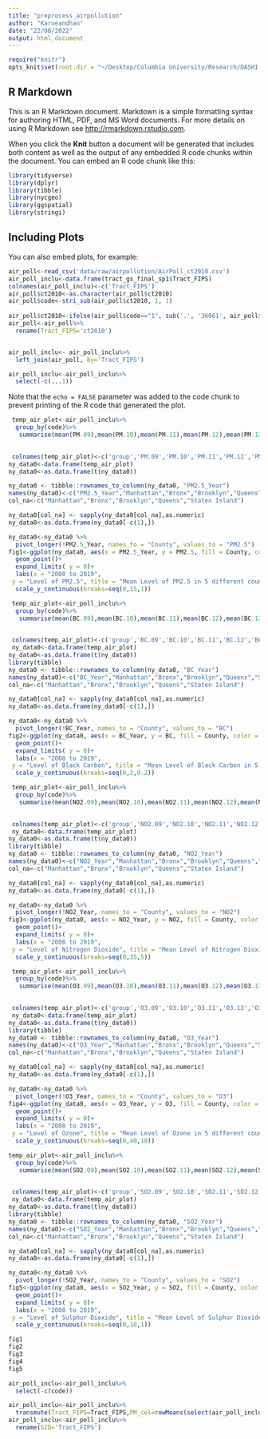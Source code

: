 ```yaml
---
title: "preprocess_airpollution"
author: "Karveandhan"
date: "22/08/2022"
output: html_document
---
```


```r
require("knitr")
opts_knit$set(root.dir = "~/Desktop/Columbia University/Research/DASHI Project/nvi_asthma/")
```

## R Markdown

This is an R Markdown document. Markdown is a simple formatting syntax for authoring HTML, PDF, and MS Word documents. For more details on using R Markdown see <http://rmarkdown.rstudio.com>.

When you click the **Knit** button a document will be generated that includes both content as well as the output of any embedded R code chunks within the document. You can embed an R code chunk like this:

```r
library(tidyverse)
library(dplyr)
library(tibble)
library(nycgeo)
library(ggspatial)
library(stringi)
```

## Including Plots

You can also embed plots, for example:

```r
air_poll<-read_csv('data/raw/airpollution/AirPoll_ct2010.csv')
air_poll_inclu<-data.frame(tract_gs_final_sp1$Tract_FIPS)
colnames(air_poll_inclu)<-c('Tract_FIPS')
air_poll$ct2010<-as.character(air_poll$ct2010)
air_poll$code<-stri_sub(air_poll$ct2010, 1, 1)
 
air_poll$ct2010<-ifelse(air_poll$code=="1", sub('.', '36061', air_poll$ct2010), ifelse(air_poll$code=="2", sub('.', '36005', air_poll$ct2010), ifelse(air_poll$code=="3", sub('.', '36047', air_poll$ct2010), ifelse(air_poll$code=="4", sub('.', '36081', air_poll$ct2010), sub('.', '36085', air_poll$ct2010)))))
air_poll<-air_poll%>%
  rename(Tract_FIPS='ct2010')


air_poll_inclu<- air_poll_inclu%>%
  left_join(air_poll, by='Tract_FIPS')

air_poll_inclu<-air_poll_inclu%>%
  select(-c(...1))
```

Note that the `echo = FALSE` parameter was added to the code chunk to prevent printing of the R code that generated the plot.
```r
 temp_air_plot<-air_poll_inclu%>%
  group_by(code)%>%
   summarise(mean(PM.09),mean(PM.10),mean(PM.11),mean(PM.12),mean(PM.13),mean(PM.14),mean(PM.15),mean(PM.16),mean(PM.17),mean(PM.18),mean(PM.19))

 
 colnames(temp_air_plot)<-c('group','PM.09','PM.10','PM.11','PM.12','PM.13','PM.14','PM.15','PM.16','PM.17','PM.18','PM.19')
ny_data0<-data.frame(temp_air_plot)
ny_data0<-as.data.frame(t(ny_data0))

ny_data0 <- tibble::rownames_to_column(ny_data0, "PM2.5_Year")
names(ny_data0)<-c("PM2.5_Year","Manhattan","Bronx","Brooklyn","Queens","Staten Island")
col_na<-c("Manhattan","Bronx","Brooklyn","Queens","Staten Island")

ny_data0[col_na] <- sapply(ny_data0[col_na],as.numeric)
ny_data0<-as.data.frame(ny_data0[-c(1),])

ny_data0<-ny_data0 %>%
  pivot_longer(!PM2.5_Year, names_to = "County", values_to = "PM2.5")
fig1<-ggplot(ny_data0, aes(x = PM2.5_Year, y = PM2.5, fill = County, color = County))+
  geom_point()+
  expand_limits( y = 0)+
  labs(x = "2008 to 2019", 
 y = "Level of PM2.5", title = "Mean Level of PM2.5 in 5 different counties in New York for different years")+
  scale_y_continuous(breaks=seq(0,15,1))

```

```r
 temp_air_plot<-air_poll_inclu%>%
  group_by(code)%>%
   summarise(mean(BC.09),mean(BC.10),mean(BC.11),mean(BC.12),mean(BC.13),mean(BC.14),mean(BC.15),mean(BC.16),mean(BC.17),mean(BC.18),mean(BC.19))

 
 colnames(temp_air_plot)<-c('group','BC.09','BC.10','BC.11','BC.12','BC.13','BC.14','BC.15','BC.16','BC.17','BC.18','BC.19')
 ny_data0<-data.frame(temp_air_plot)
ny_data0<-as.data.frame(t(ny_data0))
library(tibble)
ny_data0 <- tibble::rownames_to_column(ny_data0, "BC_Year")
names(ny_data0)<-c("BC_Year","Manhattan","Bronx","Brooklyn","Queens","Staten Island")
col_na<-c("Manhattan","Bronx","Brooklyn","Queens","Staten Island")

ny_data0[col_na] <- sapply(ny_data0[col_na],as.numeric)
ny_data0<-as.data.frame(ny_data0[-c(1),])

ny_data0<-ny_data0 %>%
  pivot_longer(!BC_Year, names_to = "County", values_to = "BC")
fig2<-ggplot(ny_data0, aes(x = BC_Year, y = BC, fill = County, color = County))+
  geom_point()+
  expand_limits( y = 0)+
  labs(x = "2008 to 2019", 
 y = "Level of Black Carbon", title = "Mean Level of Black Carbon in 5 different counties in New York for different years")+
  scale_y_continuous(breaks=seq(0,2,0.2))

```


```r
 temp_air_plot<-air_poll_inclu%>%
  group_by(code)%>%
   summarise(mean(NO2.09),mean(NO2.10),mean(NO2.11),mean(NO2.12),mean(NO2.13),mean(NO2.14),mean(NO2.15),mean(NO2.16),mean(NO2.17),mean(NO2.18),mean(NO2.19))

 
 colnames(temp_air_plot)<-c('group','NO2.09','NO2.10','NO2.11','NO2.12','NO2.13','NO2.14','NO2.15','NO2.16','NO2.17','NO2.18','NO2.19')
 ny_data0<-data.frame(temp_air_plot)
ny_data0<-as.data.frame(t(ny_data0))
library(tibble)
ny_data0 <- tibble::rownames_to_column(ny_data0, "NO2_Year")
names(ny_data0)<-c("NO2_Year","Manhattan","Bronx","Brooklyn","Queens","Staten Island")
col_na<-c("Manhattan","Bronx","Brooklyn","Queens","Staten Island")

ny_data0[col_na] <- sapply(ny_data0[col_na],as.numeric)
ny_data0<-as.data.frame(ny_data0[-c(1),])

ny_data0<-ny_data0 %>%
  pivot_longer(!NO2_Year, names_to = "County", values_to = "NO2")
fig3<-ggplot(ny_data0, aes(x = NO2_Year, y = NO2, fill = County, color = County))+
  geom_point()+
  expand_limits( y = 0)+
  labs(x = "2008 to 2019", 
 y = "Level of Nitrogen Dioxide", title = "Mean Level of Nitrogen Dioxide in 5 different counties in New York for different years")+
  scale_y_continuous(breaks=seq(0,35,5))

```


```r
 temp_air_plot<-air_poll_inclu%>%
  group_by(code)%>%
   summarise(mean(O3.09),mean(O3.10),mean(O3.11),mean(O3.12),mean(O3.13),mean(O3.14),mean(O3.15),mean(O3.16),mean(O3.17),mean(O3.18),mean(O3.19))

 
 colnames(temp_air_plot)<-c('group','O3.09','O3.10','O3.11','O3.12','O3.13','O3.14','O3.15','O3.16','O3.17','O3.18','O3.19')
 ny_data0<-data.frame(temp_air_plot)
ny_data0<-as.data.frame(t(ny_data0))
library(tibble)
ny_data0 <- tibble::rownames_to_column(ny_data0, "O3_Year")
names(ny_data0)<-c("O3_Year","Manhattan","Bronx","Brooklyn","Queens","Staten Island")
col_na<-c("Manhattan","Bronx","Brooklyn","Queens","Staten Island")

ny_data0[col_na] <- sapply(ny_data0[col_na],as.numeric)
ny_data0<-as.data.frame(ny_data0[-c(1),])

ny_data0<-ny_data0 %>%
  pivot_longer(!O3_Year, names_to = "County", values_to = "O3")
fig4<-ggplot(ny_data0, aes(x = O3_Year, y = O3, fill = County, color = County))+
  geom_point()+
  expand_limits( y = 0)+
  labs(x = "2008 to 2019", 
 y = "Level of Ozone", title = "Mean Level of Ozone in 5 different counties in New York for different years")+
  scale_y_continuous(breaks=seq(0,40,10))


```

```r
temp_air_plot<-air_poll_inclu%>%
  group_by(code)%>%
   summarise(mean(SO2.09),mean(SO2.10),mean(SO2.11),mean(SO2.12),mean(SO2.13),mean(SO2.14),mean(SO2.15),mean(SO2.16))

 
 colnames(temp_air_plot)<-c('group','SO2.09','SO2.10','SO2.11','SO2.12','SO2.13','SO2.14','SO2.15','SO2.16')
 ny_data0<-data.frame(temp_air_plot)
ny_data0<-as.data.frame(t(ny_data0))
library(tibble)
ny_data0 <- tibble::rownames_to_column(ny_data0, "SO2_Year")
names(ny_data0)<-c("SO2_Year","Manhattan","Bronx","Brooklyn","Queens","Staten Island")
col_na<-c("Manhattan","Bronx","Brooklyn","Queens","Staten Island")

ny_data0[col_na] <- sapply(ny_data0[col_na],as.numeric)
ny_data0<-as.data.frame(ny_data0[-c(1),])

ny_data0<-ny_data0 %>%
  pivot_longer(!SO2_Year, names_to = "County", values_to = "SO2")
fig5<-ggplot(ny_data0, aes(x = SO2_Year, y = SO2, fill = County, color = County))+
  geom_point()+
  expand_limits( y = 0)+
  labs(x = "2008 to 2019", 
 y = "Level of Sulphur Dioxide", title = "Mean Level of Sulphur Dioxide in 5 different counties in New York for different years")+
  scale_y_continuous(breaks=seq(0,10,1))

```

```r
fig1
fig2
fig3
fig4
fig5

```

```r
air_poll_inclu<-air_poll_inclu%>%
  select(-c(code))

air_poll_inclu<-air_poll_inclu%>%
  transmute(Tract_FIPS=Tract_FIPS,PM_col=rowMeans(select(air_poll_inclu,c(PM.15, PM.16, PM.17, PM.18, PM.19))),BC_col=rowMeans(select(air_poll_inclu,c(BC.15, BC.16, BC.17, BC.18, BC.19))),NO2_col=rowMeans(select(air_poll_inclu,c(NO2.15, NO2.16, NO2.17, NO2.18, NO2.19))),O3_col=rowMeans(select(air_poll_inclu,c(O3.15, O3.16, O3.17, O3.18, O3.19))),SO2_col=rowMeans(select(air_poll_inclu,c(SO2.15,SO2.16))))
air_poll_inclu<-air_poll_inclu%>%
  rename(SID='Tract_FIPS')

```

